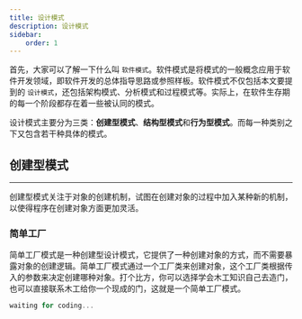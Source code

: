 ---
title: 设计模式
description: 设计模式
sidebar:
    order: 1
---

首先，大家可以了解一下什么叫 `软件模式`。软件模式是将模式的一般概念应用于软件开发领域，即软件开发的总体指导思路或参照样板。软件模式不仅包括本文要提到的 `设计模式`，还包括架构模式、分析模式和过程模式等。实际上，在软件生存期的每一个阶段都存在着一些被认同的模式。

设计模式主要分为三类：**创建型模式**、**结构型模式**和**行为型模式**。而每一种类别之下又包含若干种具体的模式。

## 创建型模式

---

创建型模式关注于对象的创建机制，试图在创建对象的过程中加入某种新的机制，以使得程序在创建对象方面更加灵活。

### 简单工厂

简单工厂模式是一种创建型设计模式，它提供了一种创建对象的方式，而不需要暴露对象的创建逻辑。简单工厂模式通过一个工厂类来创建对象，这个工厂类根据传入的参数来决定创建哪种对象。打个比方，你可以选择学会木工知识自己去造门，也可以直接联系木工给你一个现成的门，这就是一个简单工厂模式。

```js
waiting for coding...
```
